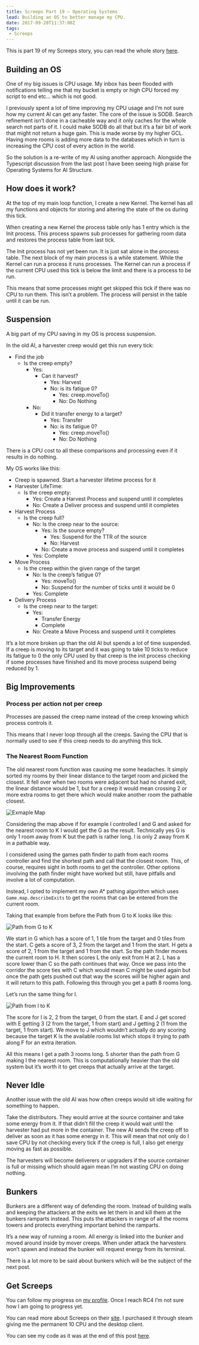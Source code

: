 ```yaml
---
title: Screeps Part 19 – Operating Systems
lead: Building an OS to better manage my CPU.
date: 2017-09-28T11:37:00Z
tags:
 - Screeps
---
```

This is part 19 of my Screeps story, you can read the whole story [here](/articles/screeps).

## Building an OS

One of my big issues is CPU usage. My inbox has been flooded with notifications telling me that my bucket is empty or high CPU forced my script to end etc… which is not good.

I previously spent a lot of time improving my CPU usage and I’m not sure how my current AI can get any faster. The core of the issue is SODB. Search refinement isn’t done in a cacheable way and it only caches for the whole search not parts of it. I could make SODB do all that but it’s a fair bit of work that might not return a huge gain. This is made worse by my higher GCL. Having more rooms is adding more data to the databases which in turn is increasing the CPU cost of every action in the world.

So the solution is a re-write of my AI using another approach. Alongside the Typescript discussion from the last post I have been seeing high praise for Operating Systems for AI Structure.

## How does it work?

At the top of my main loop function, I create a new Kernel. The kernel has all my functions and objects for storing and altering the state of the os during this tick.

When creating a new Kernel the process table only has 1 entry which is the Init process. This process spawns sub processes for gathering room data and restores the process table from last tick.

The Init process has not yet been run. It is just sat alone in the process table. The next block of my main process is a while statement. While the Kernel can run a process it runs processes. The Kernel can run a process if the current CPU used this tick is below the limit and there is a process to be run.

This means that some processes might get skipped this tick if there was no CPU to run them. This isn’t a problem. The process will persist in the table until it can be run.

## Suspension

A big part of my CPU saving in my OS is process suspension.

In the old AI, a harvester creep would get this run every tick:

- Find the job
  - Is the creep empty?
      - Yes:
          - Can it harvest?
              - Yes: Harvest
              - No: is its fatigue 0?
                  - Yes: creep.moveTo()
                  - No: Do Nothing
      - No:
          - Did it transfer energy to a target?
              - Yes: Transfer
              - No: is its fatigue 0?
                  - Yes: creep.moveTo()
                  - No: Do Nothing

There is a CPU cost to all these comparisons and processing even if it results in do nothing.

My OS works like this:

- Creep is spawned. Start a harvester lifetime process for it
- Harvester LifeTime:
  - Is the creep empty:
      - Yes: Create a Harvest Process and suspend until it completes
      - No: Create a Deliver process and suspend until it completes
- Harvest Process
  - Is the creep full?
      - No: Is the creep near to the source:
          - Yes: Is the source empty?
              - Yes: Suspend for the TTR of the source
              - No: Harvest
          - No: Create a move process and suspend until it completes
      - Yes: Complete
- Move Process
  - Is the creep within the given range of the target
      - No: Is the creep’s fatigue 0?
          - Yes: moveTo()
          - No: Suspend for the number of ticks until it would be 0
      - Yes: Complete
- Delivery Process
  - Is the creep near to the target:
       - Yes:
          - Transfer Energy
          - Complete
       - No: Create a Move Process and suspend until it completes

It’s a lot more broken up than the old AI but spends a lot of time suspended. If a creep is moving to its target and it was going to take 10 ticks to reduce its fatigue to 0 the only CPU used by that creep is the init process checking if some processes have finished and its move process suspend being reduced by 1.

## Big Improvements

### Process per action not per creep

Processes are passed the creep name instead of the creep knowing which process controls it.

This means that I never loop through all the creeps. Saving the CPU that is normally used to see if this creep needs to do anything this tick.

### The Nearest Room Function

The old nearest room function was causing me some headaches. It simply sorted my rooms by their linear distance to the target room and picked the closest. It fell over when two rooms were adjacent but had no shared exit, the linear distance would be 1, but for a creep it would mean crossing 2 or more extra rooms to get there which would make another room the pathable closest.

![Exmaple Map](/img/posts/2017-09-28-screeps-part-19-operating-systems/example-map.png)

Considering the map above if for example I controlled I and G and asked for the nearest room to K I would get the G as the result. Technically yes G is only 1 room away from K but the path is rather long. I is only 2 away from K in a pathable way.

I considered using the games path finder to path from each rooms controller and find the shortest path and call that the closest room. This, of course, requires sight in both rooms to get the controller. Other options involving the path finder might have worked but still, have pitfalls and involve a lot of computation.

Instead, I opted to implement my own A* pathing algorithm which uses `Game.map.describeExits` to get the rooms that can be entered from the current room.

Taking that example from before the Path from G to K looks like this:

![Path from G to K](/img/posts/2017-09-28-screeps-part-19-operating-systems/g-path.png)

We start in G which has a score of 1, 1 tile from the target and 0 tiles from the start. C gets a score of 3, 2 from the target and 1 from the start. H gets a score of 2, 1 from the target and 1 from the start. So the path finder moves the current room to H. It then scores L the only exit from H at 2. L has a score lower than C so the path continues that way. Once we pass into the corridor the score ties with C which would mean C might be used again but once the path gets pushed out that way the scores will be higher again and it will return to this path. Following this through you get  a path 8 rooms long.

Let’s run the same thing for I.

![Path from I to K](/img/posts/2017-09-28-screeps-part-19-operating-systems/i-path.png)

The score for I is 2, 2 from the target, 0 from the start. E and J get scored with E getting 3 (2 from the target, 1 from start) and J getting 2 (1 from the target, 1 from start). We move to J which wouldn’t actually do any scoring because the target K is the available rooms list which stops it trying to path along F for an extra iteration.

All this means I get a path 3 rooms long. 5 shorter than the path from G making I the nearest room. This is computationally heavier than the old system but it’s worth it to get creeps that actually arrive at the target.

## Never Idle

Another issue with the old AI was how often creeps would sit idle waiting for something to happen.

Take the distributors. They would arrive at the source container and take some energy from it. If that didn’t fill the creep it would wait until the harvester had put more in the container. The new AI sends the creep off to deliver as soon as it has some energy in it. This will mean that not only do I save CPU by not checking every tick if the creep is full, I also get energy moving as fast as possible.

The harvesters will become deliverers or upgraders if the source container is full or missing which should again mean I’m not wasting CPU on doing nothing.

## Bunkers

Bunkers are a different way of defending the room. Instead of building walls and keeping the attackers at the exits we let them in and kill them at the bunkers ramparts instead. This puts the attackers in range of all the rooms towers and protects everything important behind the ramparts.

It’s a new way of running a room. All energy is linked into the bunker and moved around inside by mover creeps. When under attack the harvesters won’t spawn and instead the bunker will request energy from its terminal.

There is a lot more to be said about bunkers which will be the subject of the next post.

## Get Screeps

You can follow my progress on [my profile](https://screeps.com/a/#!/profile/Arcath). Once I reach RC4 I’m not sure how I am going to progress yet.

You can read more about Screeps on their [site](https://screeps.com/). I purchased it through steam giving me the permanent 10 CPU and the desktop client.

You can see my code as it was at the end of this post [here](https://github.com/Arcath/screeps-code/tree/2933898a36f3ed06486965f9afe234dabc05d160).
